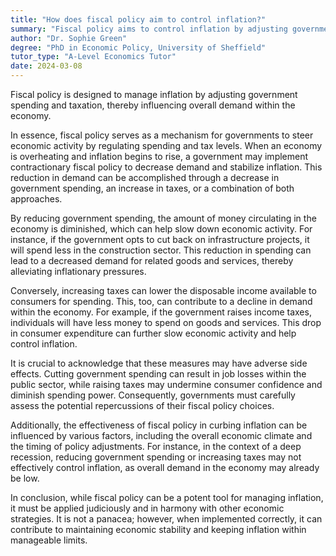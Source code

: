 ```yaml
---
title: "How does fiscal policy aim to control inflation?"
summary: "Fiscal policy aims to control inflation by adjusting government spending and taxation to influence the overall demand in the economy."
author: "Dr. Sophie Green"
degree: "PhD in Economic Policy, University of Sheffield"
tutor_type: "A-Level Economics Tutor"
date: 2024-03-08
---
```


Fiscal policy is designed to manage inflation by adjusting government spending and taxation, thereby influencing overall demand within the economy.

In essence, fiscal policy serves as a mechanism for governments to steer economic activity by regulating spending and tax levels. When an economy is overheating and inflation begins to rise, a government may implement contractionary fiscal policy to decrease demand and stabilize inflation. This reduction in demand can be accomplished through a decrease in government spending, an increase in taxes, or a combination of both approaches.

By reducing government spending, the amount of money circulating in the economy is diminished, which can help slow down economic activity. For instance, if the government opts to cut back on infrastructure projects, it will spend less in the construction sector. This reduction in spending can lead to a decreased demand for related goods and services, thereby alleviating inflationary pressures.

Conversely, increasing taxes can lower the disposable income available to consumers for spending. This, too, can contribute to a decline in demand within the economy. For example, if the government raises income taxes, individuals will have less money to spend on goods and services. This drop in consumer expenditure can further slow economic activity and help control inflation.

It is crucial to acknowledge that these measures may have adverse side effects. Cutting government spending can result in job losses within the public sector, while raising taxes may undermine consumer confidence and diminish spending power. Consequently, governments must carefully assess the potential repercussions of their fiscal policy choices.

Additionally, the effectiveness of fiscal policy in curbing inflation can be influenced by various factors, including the overall economic climate and the timing of policy adjustments. For instance, in the context of a deep recession, reducing government spending or increasing taxes may not effectively control inflation, as overall demand in the economy may already be low.

In conclusion, while fiscal policy can be a potent tool for managing inflation, it must be applied judiciously and in harmony with other economic strategies. It is not a panacea; however, when implemented correctly, it can contribute to maintaining economic stability and keeping inflation within manageable limits.
    